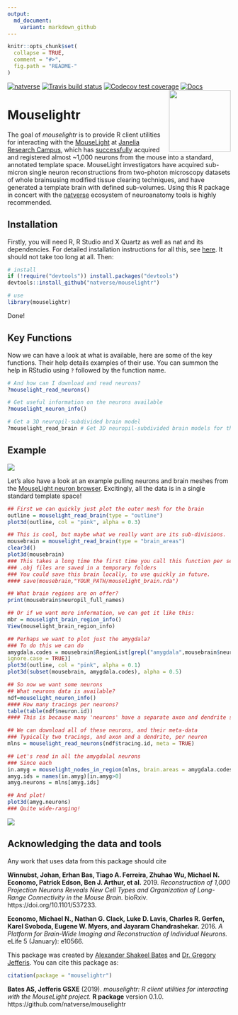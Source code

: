 ```yaml
---
output:
  md_document:
    variant: markdown_github
---
```

<!-- README.md is generated from README.Rmd. Please edit that file -->

```r
knitr::opts_chunk$set(
  collapse = TRUE,
  comment = "#>",
  fig.path = "README-"
)
```
[![natverse](https://img.shields.io/badge/natverse-Part%20of%20the%20natverse-a241b6)](https://natverse.github.io)
[![Travis build status](https://travis-ci.org/natverse/mouselightr.svg?branch=master)](https://travis-ci.org/natverse/mouselightr)
[![Codecov test coverage](https://codecov.io/gh/natverse/mouselightr/branch/master/graph/badge.svg)](https://codecov.io/gh/natverse/mouselightr?branch=master)
[![Docs](https://img.shields.io/badge/docs-100%25-brightgreen.svg)](http://natverse.github.io/mouselightr/reference/)
<img src="man/figures/logo.svg" align="right" height="139" />

# Mouselightr

The goal of *mouselightr* is to provide R client utilities for interacting with the [MouseLight](http://mouselight.janelia.org/) at [Janelia Research Campus](https://www.janelia.org/), which has [successfully](https://www.cell.com/neuron/pdfExtended/S0896-6273(19)30391-5) acquired and registered almost ~1,000 neurons from the mouse into a standard, annotated template space. MouseLight investigators have acquired sub-micron single neuron reconstructions from two-photon microscopy datasets of whole brainsusing modified tissue clearing techniques, and have generated a template brain with defined sub-volumes. Using this R package in concert with the [natverse](https://github.com/natverse/natverse) ecosystem of neuroanatomy tools is highly recommended. 

## Installation

Firstly, you will need R, R Studio and X Quartz as well as nat and its dependencies. For detailed installation instructions for all this, see [here](https://natverse.github.io/nat/articles/Installation.html). It should not take too long at all. Then:

```r
# install
if (!require("devtools")) install.packages("devtools")
devtools::install_github("natverse/mouselightr")

# use 
library(mouselightr)
```

Done!

## Key Functions

Now we can have a look at what is available, here are some of the key functions. Their help details examples of their use. You can summon the help in RStudio using `?` followed by the function name.

```r
# And how can I download and read neurons?
?mouselight_read_neurons()

# Get useful information on the neurons available
?mouselight_neuron_info()

# Get a 3D neuropil-subdivided brain model
?mouselight_read_brain # Get 3D neuropil-subdivided brain models for those brainspaces
```

## Example


<img src="man/figures/mouselight_neuropils.png" />


Let's also have a look at an example pulling neurons and brain meshes from the [MouseLight neuron browser](https://mouselightr.neuro.mpg.de). Excitingly, all the data is in a single standard template space!

```r
## First we can quickly just plot the outer mesh for the brain
outline = mouselight_read_brain(type = "outline")
plot3d(outline, col = "pink", alpha = 0.3)

## This is cool, but maybe what we really want are its sub-divisions.
mousebrain = mouselight_read_brain(type = "brain_areas")
clear3d()
plot3d(mousebrain)
### This takes a long time the first time you call this function per session
### .obj files are saved in a temporary folders
### You could save this brain locally, to use quickly in future.
#### save(mousebrain,"YOUR_PATH/mouselight_brain.rda")

## What brain regions are on offer?
print(mousebrain$neuropil_full_names)

## Or if we want more information, we can get it like this:
mbr = mouselight_brain_region_info()
View(mouselight_brain_region_info)

## Perhaps we want to plot just the amygdala?
### To do this we can do
amygdala.codes = mousebrain$RegionList[grepl("amygdala",mousebrain$neuropil_full_names,
ignore.case = TRUE)]
plot3d(outline, col = "pink", alpha = 0.1)
plot3d(subset(mousebrain, amygdala.codes), alpha = 0.5)

## So now we want some neurons
## What neurons data is available?
ndf=mouselight_neuron_info()
#### How many tracings per neurons?
table(table(ndf$neuron.id))
#### This is because many 'neurons' have a separate axon and dendrite skeleton 

## We can download all of these neurons, and their meta-data
### Typically two tracings, and axon and a dendrite, per neuron
mlns = mouselight_read_neurons(ndf$tracing.id, meta = TRUE)

## Let's read in all the amygdalal neurons
### Since each 
in.amyg = mouselight_nodes_in_region(mlns, brain.areas = amygdala.codes, labels = NULL)
amyg.ids = names(in.amyg)[in.amyg>0]
amyg.neurons = mlns[amyg.ids]

## And plot!
plot3d(amyg.neurons)
### Quite wide-ranging!
```


<img src="man/figures/mouselight_neurons.png" />


## Acknowledging the data and tools

Any work that uses data  from this package should cite

**Winnubst, Johan, Erhan Bas, Tiago A. Ferreira, Zhuhao Wu, Michael N. Economo, Patrick Edson, Ben J. Arthur, et al.** 2019. *Reconstruction of 1,000 Projection Neurons Reveals New Cell Types and Organization of Long-Range Connectivity in the Mouse Brain.* bioRxiv. https://doi.org/10.1101/537233.

**Economo, Michael N., Nathan G. Clack, Luke D. Lavis, Charles R. Gerfen, Karel Svoboda, Eugene W. Myers, and Jayaram Chandrashekar.** 2016. *A Platform for Brain-Wide Imaging and Reconstruction of Individual Neurons.* eLife 5 (January): e10566.

This package was created by [Alexander Shakeel Bates](https://scholar.google.com/citations?user=BOVTiXIAAAAJ&hl=en) and [Dr. Gregory Jefferis](https://en.wikipedia.org/wiki/Gregory_Jefferis). You can cite this package as:

```r
citation(package = "mouselightr")
```

**Bates AS, Jefferis GSXE** (2019). *mouselightr: R client utilities for interacting with the MouseLight project.* **R package** version 0.1.0. https://github.com/natverse/mouselightr

